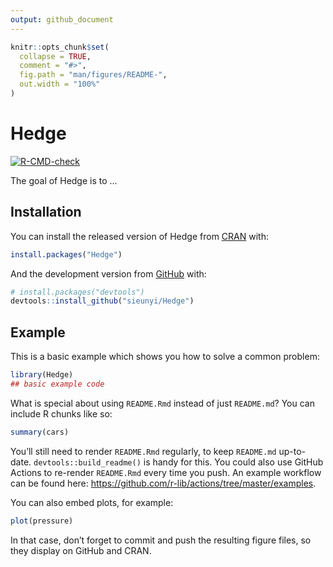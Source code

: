 ```yaml
---
output: github_document
---
```


<!-- README.md is generated from README.Rmd. Please edit that file -->

```r
knitr::opts_chunk$set(
  collapse = TRUE,
  comment = "#>",
  fig.path = "man/figures/README-",
  out.width = "100%"
)
```

# Hedge

<!-- badges: start -->
[![R-CMD-check](https://github.com/sieunyi/Hedge/workflows/R-CMD-check/badge.svg)](https://github.com/sieunyi/Hedge/actions)
<!-- badges: end -->

The goal of Hedge is to ...

## Installation

You can install the released version of Hedge from [CRAN](https://CRAN.R-project.org) with:

``` r
install.packages("Hedge")
```

And the development version from [GitHub](https://github.com/) with:

``` r
# install.packages("devtools")
devtools::install_github("sieunyi/Hedge")
```
## Example

This is a basic example which shows you how to solve a common problem:

```r
library(Hedge)
## basic example code
```

What is special about using `README.Rmd` instead of just `README.md`? You can include R chunks like so:

```r
summary(cars)
```

You'll still need to render `README.Rmd` regularly, to keep `README.md` up-to-date. `devtools::build_readme()` is handy for this. You could also use GitHub Actions to re-render `README.Rmd` every time you push. An example workflow can be found here: <https://github.com/r-lib/actions/tree/master/examples>.

You can also embed plots, for example:

```r
plot(pressure)
```

In that case, don't forget to commit and push the resulting figure files, so they display on GitHub and CRAN.
